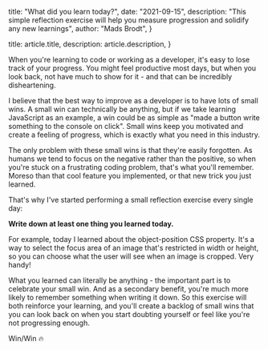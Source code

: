 
  title: "What did you learn today?",
  date: "2021-09-15",
  description:
    "This simple reflection exercise will help you measure progression and solidify any new learnings",
  author: "Mads Brodt",
}

  title: article.title,
  description: article.description,
}


When you're learning to code or working as a developer, it's easy to lose track of your progress. You might feel productive most days, but when you look back, not have much to show for it - and that can be incredibly disheartening.

I believe that the best way to improve as a developer is to have lots of small wins. A small win can technically be anything, but if we take learning JavaScript as an example, a win could be as simple as "made a button write something to the console on click". Small wins keep you motivated and create a feeling of progress, which is exactly what you need in this industry.

The only problem with these small wins is that they're easily forgotten. As humans we tend to focus on the negative rather than the positive, so when you're stuck on a frustrating coding problem, that's what you'll remember. Moreso than that cool feature you implemented, or that new trick you just learned.

That's why I've started performing a small reflection exercise every single day:

**Write down at least one thing you learned today.**

For example, today I learned about the object-position CSS property. It's a way to select the focus area of an image that's restricted in width or height, so you can choose what the user will see when an image is cropped. Very handy!

What you learned can literally be anything - the important part is to celebrate your small win. And as a secondary benefit, you're much more likely to remember something when writing it down. So this exercise will both reinforce your learning, and you'll create a backlog of small wins that you can look back on when you start doubting yourself or feel like you're not progressing enough.

Win/Win 🔥
